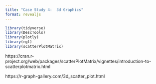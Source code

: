 ```yaml
---
title: "Case Study 4:  3d Graphics"
format: revealjs
---
```



```r
library(tidyverse)
library(DescTools)
library(plotly)
library(rgl)
library(scatterPlotMatrix)
```

https://cran.r-project.org/web/packages/scatterPlotMatrix/vignettes/introduction-to-scatterplotmatrix.html

https://r-graph-gallery.com/3d_scatter_plot.html
